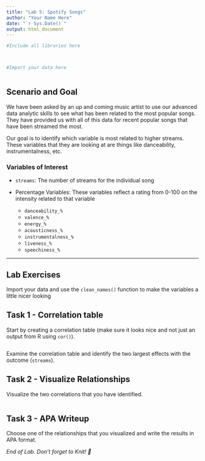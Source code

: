 ```yaml
---
title: "Lab 5: Spotify Songs"
author: "Your Name Here"
date: "`r Sys.Date()`"
output: html_document
---
```


```r
#Include all libraries here



#Import your data here 



```

## Scenario and Goal

We have been asked by an up and coming music artist to use our advanced data analytic skills to see what has been related to the most popular songs. They have provided us with all of this data for recent popular songs that have been streamed the most.

Our goal is to identify which variable is most related to higher streams. These variables that they are looking at are things like danceability, instrumentalness, etc.

### Variables of Interest

-   `streams`: The number of streams for the individual song

-   Percentage Variables: These variables reflect a rating from 0-100 on the intensity related to that variable

    -   `danceability_%`
    -   `valence_%`
    -   `energy_%`
    -   `acousticness_%`
    -   `instrumentalness_%`
    -   `liveness_%`
    -   `speechiness_%`

------------------------------------------------------------------------

## Lab Exercises

Import your data and use the `clean_names()` function to make the variables a little nicer looking

## Task 1 - Correlation table

Start by creating a correlation table (make sure it looks nice and not just an output from R using `cor()`).

```r

```

Examine the correlation table and identify the two largest effects with the outcome (`streams`).

## Task 2 - Visualize Relationships

Visualize the two correlations that you have identified.

```r

```

## Task 3 - APA Writeup

Choose one of the relationships that you visualized and write the results in APA format.

*End of Lab. Don't forget to Knit! 🧶*
